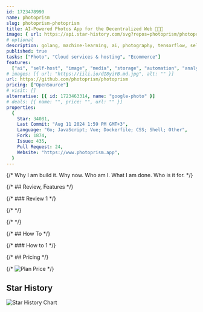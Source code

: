 ```yaml
---
id: 1723478990
name: photoprism
slug: photoprism-photoprism
title: AI-Powered Photos App for the Decentralized Web 🌈💎✨
image: { url: https://api.star-history.com/svg?repos=photoprism/photoprism }
# optional
description: golang, machine-learning, ai, photography, tensorflow, self-hosted, google-photos, private-cloud,  ,
published: true
tasks: ["Photo", "Cloud services & hosting", "Ecommerce"]
features:
  ["ai", "self-host", "image", "media", "storage", "automation", "analytics"]
# images: [{ url: "https://iili.io/dI8yiYB.md.jpg", alt: "" }]
url: https://github.com/photoprism/photoprism
pricing: ["OpenSource"]
# visit: []
alternative: [{ id: 1723463314, name: "google-photo" }]
# deals: [{ name: "", price: "", url: "" }]
properties:
  {
    Star: 34081,
    Last Commit: "Aug 11 2024 1:59 PM GMT+3",
    Language: "Go; JavaScript; Vue; Dockerfile; CSS; Shell; Other",
    Fork: 1874,
    Issue: 435,
    Pull Request: 24,
    Website: "https://www.photoprism.app",
  }
---
```


{/* Why I am build it. Why now. Who am I. What I am done. Who is it for. */}

{/* ## Review, Features */}

{/* ### Review 1 */}

{/* <DetailYoutube videoId="" startTime={0} /> */}

{/* <Twitters ids=[] /> */}

{/* ## How To */}

{/* ### How to 1 */}

{/* ## Pricing */}

{/* <Img src="" alt="Plan Price" /> */}

## Star History

![Star History Chart](https://api.star-history.com/svg?repos=photoprism/photoprism)
